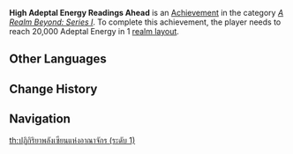 {{Achievement Infobox
|title        = High Adeptal Energy Readings Ahead
|id           = 81050
|order id     = 1051
|category     = A Realm Beyond: Series I
|description  = Reach 20,000 Adeptal Energy in 1 [[Realm Layout|realm layout]].
|requirements = 
|primogems    = 5
|tracking     = Tracks the total number of realm layouts that currently have over 20,000 adeptal energy.
|topic        = 
|set          = High Adeptal Energy Readings Ahead
|tier         = 1
|tiers_total  = 3
|tier1        = High Adeptal Energy Readings Ahead (Tier 1)
|tier2        = High Adeptal Energy Readings Ahead (Tier 2)
|tier3        = High Adeptal Energy Readings Ahead (Tier 3)
|prev         = 
|next         = High Adeptal Energy Readings Ahead (Tier 2)
}}
'''High Adeptal Energy Readings Ahead''' is an [[Achievement]] in the category ''[[A Realm Beyond: Series I]]''. To complete this achievement, the player needs to reach 20,000 Adeptal Energy in 1 [[Realm Layout|realm layout]].
<!--
==Trivia==

==Video Guides==
{{EVT
|video1   = 
|caption1 = 
}}
-->
==Other Languages==
{{Transclude|High Adeptal Energy Readings Ahead|Other Languages}}

==Change History==
{{Change History|1.5}}
<!--
==References==
{{Reflist}}
-->
==Navigation==
{{Achievement Navbox|A Realm Beyond: Series I}}
[[th:ปฏิกิริยาพลังเซียนแห่งอาณาจักร (ระดับ 1)]]